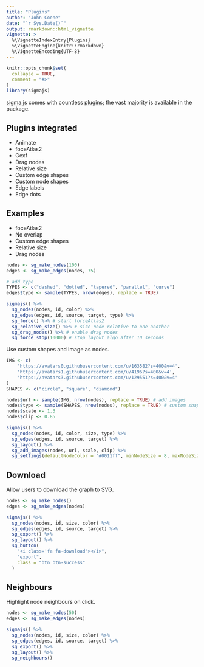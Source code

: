 ```yaml
---
title: "Plugins"
author: "John Coene"
date: "`r Sys.Date()`"
output: rmarkdown::html_vignette
vignette: >
  %\VignetteIndexEntry{Plugins}
  %\VignetteEngine{knitr::rmarkdown}
  %\VignetteEncoding{UTF-8}
---
```


```r
knitr::opts_chunk$set(
  collapse = TRUE,
  comment = "#>"
)
library(sigmajs)
```
[sigma.js](http://sigmajs.org/) comes with countless [plugins](https://github.com/jacomyal/sigma.js/tree/master/plugins); the vast majority is available in the package.

## Plugins integrated

* Animate
* foceAtlas2
* Gexf
* Drag nodes
* Relative size
* Custom edge shapes
* Custom node shapes
* Edge labels
* Edge dots

## Examples

* foceAtlas2
* No overlap
* Custom edge shapes
* Relative size
* Drag nodes

```r
nodes <- sg_make_nodes(100)
edges <- sg_make_edges(nodes, 75)

# add type
TYPES <- c("dashed", "dotted", "tapered", "parallel", "curve")
edges$type <- sample(TYPES, nrow(edges), replace = TRUE)

sigmajs() %>%
  sg_nodes(nodes, id, color) %>%
  sg_edges(edges, id, source, target, type) %>%
  sg_force() %>% # start forceAtlas2
  sg_relative_size() %>% # size node relative to one another
  sg_drag_nodes() %>% # enable drag nodes
  sg_force_stop(10000) # stop layout algo after 10 seconds
```

Use custom shapes and image as nodes.

```r
IMG <- c(
	'https://avatars0.githubusercontent.com/u/163582?s=400&v=4',
	'https://avatars1.githubusercontent.com/u/4196?s=400&v=4',
	'https://avatars3.githubusercontent.com/u/129551?s=400&v=4'
)
SHAPES <- c("circle", "square", "diamond")

nodes$url <- sample(IMG, nrow(nodes), replace = TRUE) # add images
nodes$type <- sample(SHAPES, nrow(nodes), replace = TRUE) # custom shapes
nodes$scale <- 1.3
nodes$clip <- 0.85

sigmajs() %>%
  sg_nodes(nodes, id, color, size, type) %>%
  sg_edges(edges, id, source, target) %>%
  sg_layout() %>% 
  sg_add_images(nodes, url, scale, clip) %>%
  sg_settings(defaultNodeColor = "#0011ff", minNodeSize = 8, maxNodeSize = 16) 
```

## Download

Allow users to download the graph to SVG.

```r
nodes <- sg_make_nodes()
edges <- sg_make_edges(nodes)

sigmajs() %>% 
  sg_nodes(nodes, id, size, color) %>% 
  sg_edges(edges, id, source, target) %>% 
  sg_export() %>% 
  sg_layout() %>% 
  sg_button(
    "<i class='fa fa-download'></i>", 
    "export", 
    class = "btn btn-success"
  )
```

## Neighbours

Highlight node neighbours on click.

```r
nodes <- sg_make_nodes(50)
edges <- sg_make_edges(nodes)

sigmajs() %>% 
  sg_nodes(nodes, id, size, color) %>% 
  sg_edges(edges, id, source, target) %>% 
  sg_export() %>% 
  sg_layout() %>% 
  sg_neighbours()
```